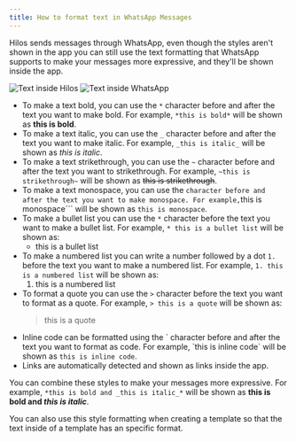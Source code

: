 ```yaml
---
title: How to format text in WhatsApp Messages
---
```


Hilos sends messages through WhatsApp, even though the styles aren't shown in the app you can still use the text formatting that WhatsApp supports to make your messages more expressive, and they'll be shown inside the app.

![Text inside Hilos](https://hilos-media.s3.us-east-2.amazonaws.com/mintlify/advanced/text-formatting/Hilos-text-format.png)
![Text inside WhatsApp](https://hilos-media.s3.us-east-2.amazonaws.com/mintlify/advanced/text-formatting/Wa-text-format.png)

-  To make a text bold, you can use the `*` character before and after the text you want to make bold. For example, `*this is bold*` will be shown as **this is bold**.
- To make a text italic, you can use the `_` character before and after the text you want to make italic. For example, `_this is italic_` will be shown as *this is italic*.
- To make a text strikethrough, you can use the `~` character before and after the text you want to strikethrough. For example, `~this is strikethrough~` will be shown as ~~this is strikethrough~~.
- To make a text monospace, you can use the ``` character before and after the text you want to make monospace. For example, ```this is monospace``` will be shown as `this is monospace`.
- To make a bullet list you can use the `*` character before the text you want to make a bullet list. For example, `* this is a bullet list` will be shown as:
  - this is a bullet list
- To make a numbered list you can write a number followed by a dot `1. ` before the text you want to make a numbered list. For example, `1. this is a numbered list` will be shown as:
  1. this is a numbered list
- To format a quote you can use the `>` character before the text you want to format as a quote. For example, `> this is a quote` will be shown as:
  > this is a quote
- Inline code can be formatted using the \` character before and after the text you want to format as code. For example, \`this is inline code\` will be shown as `this is inline code`.
- Links are automatically detected and shown as links inside the app.

You can combine these styles to make your messages more expressive. For example, `*this is bold and _this is italic_*` will be shown as **this is bold and _this is italic_**.

You can also use this style formatting when creating a template so that the text inside of a template has an specific format.